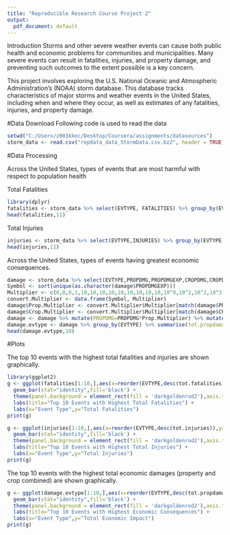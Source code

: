 ---
title: "Reproducible Research Course Project 2"
output:
  pdf_document: default
---

Introduction
Storms and other severe weather events can cause both public health and economic problems for communities and municipalities. Many severe events can result in fatalities, injuries, and property damage, and preventing such outcomes to the extent possible is a key concern.

This project involves exploring the U.S. National Oceanic and Atmospheric Administration's (NOAA) storm database. This database tracks characteristics of major storms and weather events in the United States, including when and where they occur, as well as estimates of any fatalities, injuries, and property damage.

#Data Download
Following code is used to read the data
```{r , echo=TRUE}
setwd("C:/Users/z003kkec/Desktop/Coursera/assignments/datasources")
storm_data <- read.csv("repdata_data_StormData.csv.bz2", header = TRUE, sep = ",")
```

#Data Processing

Across the United States, types of events that are most harmful with respect to population health

Total Fatalities
```{r , echo=TRUE}
library(dplyr)
fatalities <- storm_data %>% select(EVTYPE, FATALITIES) %>% group_by(EVTYPE) %>% summarise(tot.fatalities = sum(FATALITIES)) %>% arrange(desc(tot.fatalities))
head(fatalities,11)
```

Total Injuries
```{r , echo=TRUE}
injuries <- storm_data %>% select(EVTYPE,INJURIES) %>% group_by(EVTYPE) %>% summarise(tot.injuries=sum(INJURIES)) %>% arrange(desc(tot.injuries))
head(injuries,11)
```


Across the United States, types of events having greatest economic consequences.
```{r , echo=TRUE}
damage <- storm_data %>% select(EVTYPE,PROPDMG,PROPDMGEXP,CROPDMG,CROPDMGEXP) 
Symbol <- sort(unique(as.character(damage$PROPDMGEXP)))
Multiplier <- c(0,0,0,1,10,10,10,10,10,10,10,10,10,10^9,10^2,10^2,10^3,10^6,10^6)
convert.Multiplier <- data.frame(Symbol, Multiplier)
damage$Prop.Multiplier <- convert.Multiplier$Multiplier[match(damage$PROPDMGEXP, convert.Multiplier$Symbol)]
damage$Crop.Multiplier <- convert.Multiplier$Multiplier[match(damage$CROPDMGEXP, convert.Multiplier$Symbol)]
damage <- damage %>% mutate(PROPDMG=PROPDMG*Prop.Multiplier) %>% mutate(CROPDMG=CROPDMG*Crop.Multiplier) %>% mutate(tot.damage =PROPDMG + CROPDMG )
damage.evtype <- damage %>% group_by(EVTYPE) %>% summarise(tot.propdamage = sum(tot.damage)) %>% arrange(desc(tot.propdamage))
head(damage.evtype,10)
```

#Plots

The top 10 events with the highest total fatalities and injuries are shown graphically.

```{r , echo=TRUE}
library(ggplot2)
g <- ggplot(fatalities[1:10,],aes(x=reorder(EVTYPE,desc(tot.fatalities)),y=tot.fatalities)) + 
  geom_bar(stat="identity",fill='black') + 
  theme(panel.background = element_rect(fill = 'darkgoldenrod2'),axis.text.x = element_text(angle=90, vjust=1, hjust=1)) +
  labs(title="Top 10 Events with Highest Total Fatalities") + 
  labs(x="Event Type",y="Total Fatalities")
print(g)
```

```{r , echo=TRUE}
g <- ggplot(injuries[1:10,],aes(x=reorder(EVTYPE,desc(tot.injuries)),y=tot.injuries)) + 
  geom_bar(stat="identity",fill='black') + 
  theme(panel.background = element_rect(fill = 'darkgoldenrod2'),axis.text.x = element_text(angle=90, vjust=1, hjust=1)) +
  labs(title="Top 10 Events with Highest Total Injuries") + 
  labs(x="Event Type",y="Total Injuries")
print(g)
```

The top 10 events with the highest total economic damages (property and crop combined) are shown graphically.

```{r , echo=TRUE}
g <- ggplot(damage.evtype[1:10,],aes(x=reorder(EVTYPE,desc(tot.propdamage)),y=tot.propdamage)) + 
  geom_bar(stat="identity",fill='black') + 
  theme(panel.background = element_rect(fill = 'darkgoldenrod2'),axis.text.x = element_text(angle=90, vjust=1, hjust=1)) +
  labs(title="Top 10 Events with Highest Economic Consequences") + 
  labs(x="Event Type",y="Total Economic Impact")
print(g)
```
